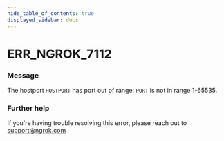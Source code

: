 ```yaml
---
hide_table_of_contents: true
displayed_sidebar: docs
---
```



# ERR_NGROK_7112

### Message

The hostport `HOSTPORT` has port out of range: `PORT` is not in range 1-65535.

### Further help

If you're having trouble resolving this error, please reach out to [support@ngrok.com](mailto:support@ngrok.com?subject=Help%20with%20ERR_NGROK_7112)

<ErrorDetails error="err_ngrok_7112" />

